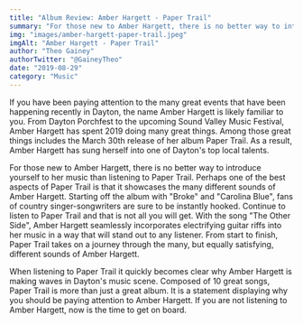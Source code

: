 ```yaml
---
title: "Album Review: Amber Hargett - Paper Trail"
summary: "For those new to Amber Hargett, there is no better way to introduce yourself to her music than listening to Paper Trail."
img: "images/amber-hargett-paper-trail.jpeg"
imgAlt: "Amber Hargett - Paper Trail"
author: "Theo Gainey"
authorTwitter: "@GaineyTheo"
date: "2019-08-29"
category: "Music"
---
```


If you have been paying attention to the many great events that have been happening recently in Dayton, the name Amber Hargett is likely familiar to you. From Dayton Porchfest to the upcoming Sound Valley Music Festival, Amber Hargett has spent 2019 doing many great things. Among those great things includes the March 30th release of her album Paper Trail. As a result, Amber Hargett has sung herself into one of Dayton's top local talents.

For those new to Amber Hargett, there is no better way to introduce yourself to her music than listening to Paper Trail. Perhaps one of the best aspects of Paper Trail is that it showcases the many different sounds of Amber Hargett. Starting off the album with "Broke" and "Carolina Blue", fans of country singer-songwriters are sure to be instantly hooked. Continue to listen to Paper Trail and that is not all you will get. With the song "The Other Side", Amber Hargett seamlessly incorporates electrifying guitar riffs into her music in a way that will stand out to any listener. From start to finish, Paper Trail takes on a journey through the many, but equally satisfying, different sounds of Amber Hargett.

When listening to Paper Trail it quickly becomes clear why Amber Hargett is making waves in Dayton's music scene. Composed of 10 great songs, Paper Trail is more than just a great album. It is a statement displaying why you should be paying attention to Amber Hargett. If you are not listening to Amber Hargett, now is the time to get on board.
